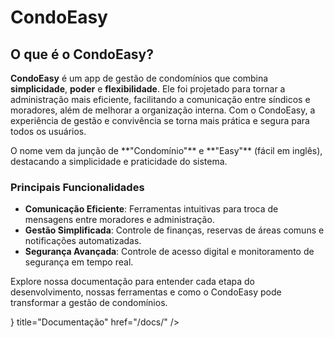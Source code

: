 
# CondoEasy

## O que é o CondoEasy?

**CondoEasy** é um app de gestão de condomínios que combina **simplicidade**, **poder** e **flexibilidade**. Ele foi projetado para tornar a administração mais eficiente, facilitando a comunicação entre síndicos e moradores, além de melhorar a organização interna. Com o CondoEasy, a experiência de gestão e convivência se torna mais prática e segura para todos os usuários.

<Callout type="info">
  O nome vem da junção de **"Condomínio"** e **"Easy"** (fácil em inglês), destacando a simplicidade e praticidade do sistema.
</Callout>

### Principais Funcionalidades

- **Comunicação Eficiente**: Ferramentas intuitivas para troca de mensagens entre moradores e administração.
- **Gestão Simplificada**: Controle de finanças, reservas de áreas comuns e notificações automatizadas.
- **Segurança Avançada**: Controle de acesso digital e monitoramento de segurança em tempo real.

Explore nossa documentação para entender cada etapa do desenvolvimento, nossas ferramentas e como o CondoEasy pode transformar a gestão de condomínios.

<Cards>
  <Cards.Card
    icon={<ArrowRightIcon />}
    title="Documentação"
    href="/docs/"
  />
</Cards>
